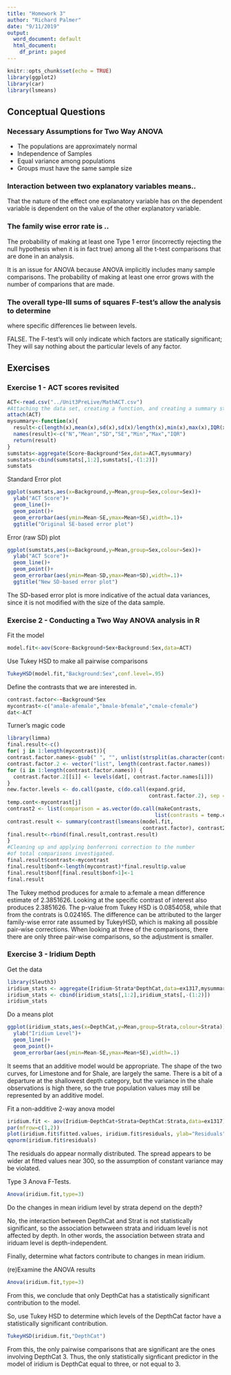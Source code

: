 ```yaml
---
title: "Homework 3"
author: "Richard Palmer"
date: "9/11/2019"
output:
  word_document: default
  html_document:
    df_print: paged
---
```


```r
knitr::opts_chunk$set(echo = TRUE)
library(ggplot2)
library(car)
library(lsmeans)
```

## Conceptual Questions

### Necessary Assumptions for Two Way ANOVA

- The populations are approximately normal
- Independence of Samples
- Equal variance among populations
- Groups must have the same sample size

### Interaction between two explanatory variables means..

That the nature of the effect one explanatory variable has on
the dependent variable is dependent on the value of the other 
explanatory variable.

### The family wise error rate is ..

The probability of making at least one Type 1 error (incorrectly rejecting the null
hypothesis when it is in fact true) among all the t-test comparisons that are 
done in an analysis.

It is an issue for ANOVA because ANOVA implicitly includes many sample comparisons.
The probability of making at least one error grows with the number of 
comparions that are made.

### The overall type-III sums of squares F-test's allow the analysis to determine
where specific differences lie between levels.

FALSE.  The F-test's will only indicate which factors are statically significant;
They will say nothing about the particular levels of any factor.

## Exercises

### Exercise 1 - ACT scores revisited

```r
ACT<-read.csv("../Unit3PreLive/MathACT.csv")
#Attaching the data set, creating a function, and creating a summary stats table.  Note: In line 44 below, you can add other statistics like median, IQR,etc.
attach(ACT)
mysummary<-function(x){
  result<-c(length(x),mean(x),sd(x),sd(x)/length(x),min(x),max(x),IQR(x))
  names(result)<-c("N","Mean","SD","SE","Min","Max","IQR")
  return(result)
}
sumstats<-aggregate(Score~Background*Sex,data=ACT,mysummary)
sumstats<-cbind(sumstats[,1:2],sumstats[,-(1:2)])
sumstats
```

Standard Error plot
```r
ggplot(sumstats,aes(x=Background,y=Mean,group=Sex,colour=Sex))+
  ylab("ACT Score")+
  geom_line()+
  geom_point()+
  geom_errorbar(aes(ymin=Mean-SE,ymax=Mean+SE),width=.1)+
  ggtitle("Original SE-based error plot")
```

Error (raw SD) plot
```r
ggplot(sumstats,aes(x=Background,y=Mean,group=Sex,colour=Sex))+
  ylab("ACT Score")+
  geom_line()+
  geom_point()+
  geom_errorbar(aes(ymin=Mean-SD,ymax=Mean+SD),width=.1)+
  ggtitle("New SD-based error plot")
```

The SD-based error plot is more indicative of the actual data variances,
since it is not modified with the size of the data sample.

### Exercise 2 - Conducting a Two Way ANOVA analysis in R

Fit the model 
```r
model.fit<-aov(Score~Background+Sex+Background:Sex,data=ACT)
```

Use Tukey HSD to make all pairwise comparisons
```r
TukeyHSD(model.fit,"Background:Sex",conf.level=.95)
```

Define the contrasts that we are interested in.
```r
contrast.factor<-~Background*Sex
mycontrast<-c("amale-afemale","bmale-bfemale","cmale-cfemale")
dat<-ACT
```

Turner's magic code
```r
library(limma)
final.result<-c()
for( j in 1:length(mycontrast)){
contrast.factor.names<-gsub(" ", "", unlist(strsplit(as.character(contrast.factor),split = "*", fixed = T))[-1])
contrast.factor.2 <- vector("list", length(contrast.factor.names))
for (i in 1:length(contrast.factor.names)) {
  contrast.factor.2[[i]] <- levels(dat[, contrast.factor.names[i]])
}
new.factor.levels <- do.call(paste, c(do.call(expand.grid, 
                                              contrast.factor.2), sep = ""))
temp.cont<-mycontrast[j]
contrast2 <- list(comparison = as.vector(do.call(makeContrasts, 
                                                list(contrasts = temp.cont, levels = new.factor.levels))))
contrast.result <- summary(contrast(lsmeans(model.fit, 
                                            contrast.factor), contrast2, by = NULL))
final.result<-rbind(final.result,contrast.result)
}
#Cleaning up and applying bonferroni correction to the number
#of total comparisons investigated.
final.result$contrast<-mycontrast
final.result$bonf<-length(mycontrast)*final.result$p.value
final.result$bonf[final.result$bonf>1]<-1
final.result

```

The Tukey method produces for a:male to a:female a mean difference
estimate of 2.3851626.  Looking at the specific contrast of interest
also produces 2.3851626.  The p-value from Tukey HSD is 0.0854058,
while that from the contrats is 0.024165.  The difference can be
attributed to the larger family-wise error rate assumed by TukeyHSD,
which is making all possible pair-wise corrections.  When looking 
at three of the comparisons, there there are only three pair-wise
comparisons, so the adjustment is smaller.

### Exercise 3 - Iridium Depth

Get the data
```r
library(Sleuth3)
iridium_stats <- aggregate(Iridium~Strata*DepthCat,data=ex1317,mysummary)
iridium_stats <- cbind(iridium_stats[,1:2],iridium_stats[,-(1:2)])
iridium_stats
```

Do a means plot
```r
ggplot(iridium_stats,aes(x=DepthCat,y=Mean,group=Strata,colour=Strata))+
  ylab("Iridium Level")+
  geom_line()+
  geom_point()+
  geom_errorbar(aes(ymin=Mean-SE,ymax=Mean+SE),width=.1)
```

It seems that an additive model would be appropriate.  The shape of the two
curves, for Limestone and for Shale, are largely the same.  There is a bit of
a departure at the shallowest depth category, but the variance in the shale
observations is high there, so the true population values may still be represented
by an additive model.  

Fit a non-additive 2-way anova model
```r
iridium.fit <- aov(Iridium~DepthCat+Strata+DepthCat:Strata,data=ex1317)
par(mfrow=c(1,2))
plot(iridium.fit$fitted.values, iridium.fit$residuals, ylab="Residuals",xlab="Fitted")
qqnorm(iridium.fit$residuals)
```

The residuals do appear normally distributed.  The spread appears to be wider at fitted 
values near 300, so the assumption of constant variance may be violated.

Type 3 Anova F-Tests.

```r
Anova(iridium.fit,type=3)
```

Do the changes in mean iridium level by strata depend on the depth?

No, the interaction between DepthCat and Strat is not statistically 
significant, so the association betwween strata and iriduam level is
not affected by depth.  In other words, the association between
strata and iriduam level is depth-independent.

Finally, determine what factors contribute to changes in mean iridium.

(re)Examine the ANOVA results
```r
Anova(iridium.fit,type=3)
```

From this, we conclude that only DepthCat has a statistically
significant contribution to the model.

So, use Tukey HSD to determine which levels of the DepthCat factor
have a statistically significant contribution.

```r
TukeyHSD(iridium.fit,"DepthCat")
```

From this, the only pairwise comparisons that are significant
are the ones involving DepthCat 3.  Thus, the only statistically
signficant predictor in the model of iridium is DepthCat equal to
three, or not equal to 3.